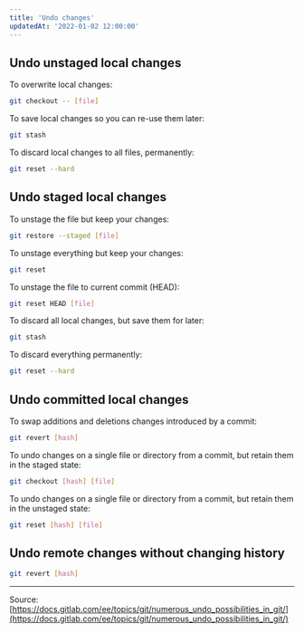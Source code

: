 ```yaml
---
title: 'Undo changes'
updatedAt: '2022-01-02 12:00:00'
---
```


## Undo unstaged local changes

To overwrite local changes:

```bash
git checkout -- [file]
```

To save local changes so you can re-use them later:

```bash
git stash
```

To discard local changes to all files, permanently:

```bash
git reset --hard
```

## Undo staged local changes

To unstage the file but keep your changes:

```bash
git restore --staged [file]
```

To unstage everything but keep your changes:

```bash
git reset
```

To unstage the file to current commit (HEAD):

```bash
git reset HEAD [file]
```

To discard all local changes, but save them for later:

```bash
git stash
```

To discard everything permanently:

```bash
git reset --hard
```

## Undo committed local changes

To swap additions and deletions changes introduced by a commit:

```bash
git revert [hash]
```

To undo changes on a single file or directory from a commit, but retain them in the staged state:

```bash
git checkout [hash] [file]
```

To undo changes on a single file or directory from a commit, but retain them in the unstaged state:

```bash
git reset [hash] [file]
```

## Undo remote changes without changing history

```bash
git revert [hash]
```

---

Source: [https://docs.gitlab.com/ee/topics/git/numerous_undo_possibilities_in_git/](https://docs.gitlab.com/ee/topics/git/numerous_undo_possibilities_in_git/)

